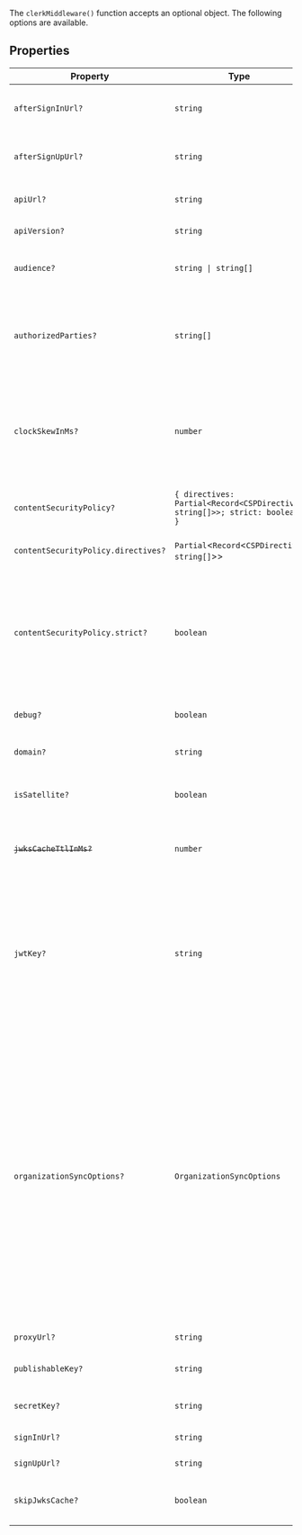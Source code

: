 The `clerkMiddleware()` function accepts an optional object. The following options are available.

## Properties

| Property                                                        | Type                                                                                         | Description                                                                                                                                                                                                                                                                                                                                                                                                                                                                                                                                                                                                                                                                                                                                                     |
| --------------------------------------------------------------- | -------------------------------------------------------------------------------------------- | --------------------------------------------------------------------------------------------------------------------------------------------------------------------------------------------------------------------------------------------------------------------------------------------------------------------------------------------------------------------------------------------------------------------------------------------------------------------------------------------------------------------------------------------------------------------------------------------------------------------------------------------------------------------------------------------------------------------------------------------------------------- |
| <a id="aftersigninurl"></a> `afterSignInUrl?`                   | `string`                                                                                     | Full URL or path to navigate to after successful sign in. Defaults to `'/'`.                                                                                                                                                                                                                                                                                                                                                                                                                                                                                                                                                                                                                                                                                    |
| <a id="aftersignupurl"></a> `afterSignUpUrl?`                   | `string`                                                                                     | Full URL or path to navigate to after successful sign up. Defaults to `'/'`.                                                                                                                                                                                                                                                                                                                                                                                                                                                                                                                                                                                                                                                                                    |
| <a id="apiurl"></a> `apiUrl?`                                   | `string`                                                                                     | The [Clerk Backend API](/docs/reference/backend-api) endpoint. Defaults to `'https://api.clerk.com'`.                                                                                                                                                                                                                                                                                                                                                                                                                                                                                                                                                                                                                                                           |
| <a id="apiversion"></a> `apiVersion?`                           | `string`                                                                                     | The version passed to the Clerk API. Defaults to `'v1'`.                                                                                                                                                                                                                                                                                                                                                                                                                                                                                                                                                                                                                                                                                                        |
| <a id="audience"></a> `audience?`                               | <code>string \| string[]</code>                                                              | A string or list of [audiences](https://datatracker.ietf.org/doc/html/rfc7519#section-4.1.3). If passed, it is checked against the `aud` claim in the token.                                                                                                                                                                                                                                                                                                                                                                                                                                                                                                                                                                                                    |
| <a id="authorizedparties"></a> `authorizedParties?`             | <code>string[]</code>                                                                        | An allowlist of origins to verify against, to protect your application from the subdomain cookie leaking attack. **Example** `authorizedParties: ['http://localhost:3000', 'https://example.com']`                                                                                                                                                                                                                                                                                                                                                                                                                                                                                                                                                              |
| <a id="clockskewinms"></a> `clockSkewInMs?`                     | `number`                                                                                     | Specifies the allowed time difference (in milliseconds) between the Clerk server (which generates the token) and the clock of the user's application server when validating a token. Defaults to `5000`.                                                                                                                                                                                                                                                                                                                                                                                                                                                                                                                                                        |
| <a id="contentsecuritypolicy"></a> `contentSecurityPolicy?`     | <code>\{ directives: Partial\<Record\<CSPDirective, string[]\>\>; strict: boolean; \}</code> | When set, automatically injects a Content-Security-Policy header(s) compatible with Clerk.                                                                                                                                                                                                                                                                                                                                                                                                                                                                                                                                                                                                                                                                      |
| `contentSecurityPolicy.directives?`                             | `Partial`\<`Record`\<`CSPDirective`, <code>string[]</code>\>\>                               | Custom CSP directives to merge with Clerk's default directives                                                                                                                                                                                                                                                                                                                                                                                                                                                                                                                                                                                                                                                                                                  |
| `contentSecurityPolicy.strict?`                                 | `boolean`                                                                                    | When set to true, enhances security by applying the `strict-dynamic` attribute to the `script-src` CSP directive and generates a unique nonce value to be used for script elements. This helps prevent XSS attacks while allowing trusted scripts to execute.                                                                                                                                                                                                                                                                                                                                                                                                                                                                                                   |
| <a id="debug"></a> `debug?`                                     | `boolean`                                                                                    | If true, additional debug information will be logged to the console.                                                                                                                                                                                                                                                                                                                                                                                                                                                                                                                                                                                                                                                                                            |
| <a id="domain"></a> `domain?`                                   | `string`                                                                                     | The domain of a [satellite application](/docs/advanced-usage/satellite-domains) in a multi-domain setup.                                                                                                                                                                                                                                                                                                                                                                                                                                                                                                                                                                                                                                                        |
| <a id="issatellite"></a> `isSatellite?`                         | `boolean`                                                                                    | Whether the instance is a satellite domain in a multi-domain setup. Defaults to `false`.                                                                                                                                                                                                                                                                                                                                                                                                                                                                                                                                                                                                                                                                        |
| <a id="jwkscachettlinms"></a> ~~`jwksCacheTtlInMs?`~~           | `number`                                                                                     | **Deprecated.** This cache TTL will be removed in the next major version. Specifying a cache TTL is a no-op.                                                                                                                                                                                                                                                                                                                                                                                                                                                                                                                                                                                                                                                    |
| <a id="jwtkey"></a> `jwtKey?`                                   | `string`                                                                                     | Used to verify the session token in a networkless manner. Supply the PEM public key from the **[**API keys**](https://dashboard.clerk.com/last-active?path=api-keys) page -> Show JWT public key -> PEM Public Key** section in the Clerk Dashboard. **It's recommended to use [the environment variable](/docs/deployments/clerk-environment-variables) instead.** For more information, refer to [Manual JWT verification](/docs/backend-requests/manual-jwt).                                                                                                                                                                                                                                                                                                |
| <a id="organizationsyncoptions"></a> `organizationSyncOptions?` | `OrganizationSyncOptions`                                                                    | Used to activate a specific [organization](/docs/organizations/overview) or [personal account](/docs/organizations/organization-workspaces) based on URL path parameters. If there's a mismatch between the active organization in the session (e.g., as reported by `auth()`) and the organization indicated by the URL, an attempt to activate the organization specified in the URL will be made. If the activation can't be performed, either because an organization doesn't exist or the user lacks access, the active organization in the session won't be changed. Ultimately, it's the responsibility of the page to verify that the resources are appropriate to render given the URL and handle mismatches appropriately (e.g., by returning a 404). |
| <a id="proxyurl"></a> `proxyUrl?`                               | `string`                                                                                     | The proxy URL from a multi-domain setup.                                                                                                                                                                                                                                                                                                                                                                                                                                                                                                                                                                                                                                                                                                                        |
| <a id="publishablekey"></a> `publishableKey?`                   | `string`                                                                                     | The Clerk Publishable Key from the [**API keys**](https://dashboard.clerk.com/last-active?path=api-keys) page in the Clerk Dashboard.                                                                                                                                                                                                                                                                                                                                                                                                                                                                                                                                                                                                                           |
| <a id="secretkey"></a> `secretKey?`                             | `string`                                                                                     | The Clerk Secret Key from the [**API keys**](https://dashboard.clerk.com/last-active?path=api-keys) page in the Clerk Dashboard.                                                                                                                                                                                                                                                                                                                                                                                                                                                                                                                                                                                                                                |
| <a id="signinurl"></a> `signInUrl?`                             | `string`                                                                                     | The sign-in URL from a multi-domain setup.                                                                                                                                                                                                                                                                                                                                                                                                                                                                                                                                                                                                                                                                                                                      |
| <a id="signupurl"></a> `signUpUrl?`                             | `string`                                                                                     | The sign-up URL from a multi-domain setup.                                                                                                                                                                                                                                                                                                                                                                                                                                                                                                                                                                                                                                                                                                                      |
| <a id="skipjwkscache"></a> `skipJwksCache?`                     | `boolean`                                                                                    | A flag to skip ignore cache and always fetch JWKS before each jwt verification.                                                                                                                                                                                                                                                                                                                                                                                                                                                                                                                                                                                                                                                                                 |

